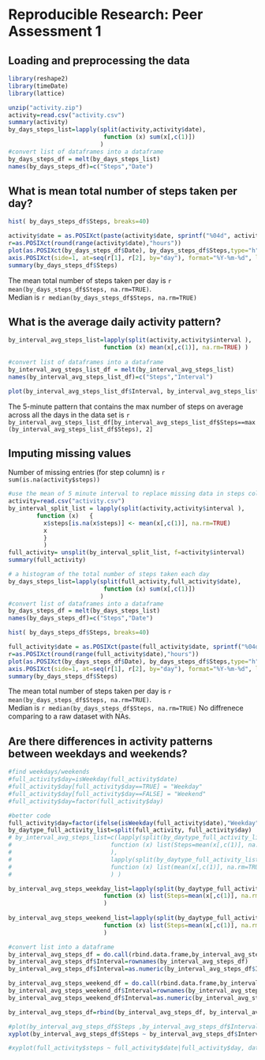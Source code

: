 # Reproducible Research: Peer Assessment 1



## Loading and preprocessing the data
```r
library(reshape2)
library(timeDate)
library(lattice)

unzip("activity.zip")
activity=read.csv("activity.csv")
summary(activity)
by_days_steps_list=lapply(split(activity,activity$date),  
                           function (x) sum(x[,c(1)])
                          )
#convert list of dataframes into a dataframe
by_days_steps_df = melt(by_days_steps_list)
names(by_days_steps_df)=c("Steps","Date")
```



## What is mean total number of steps taken per day?
```r
hist( by_days_steps_df$Steps, breaks=40)

```

```r
activity$date = as.POSIXct(paste(activity$date, sprintf("%04d", activity$interval)),  format="%Y-%m-%d %H%M")
r=as.POSIXct(round(range(activity$date),"hours"))
plot(as.POSIXct(by_days_steps_df$Date), by_days_steps_df$Steps,type="h",xaxt="n", xlab="", ylab="Steps")
axis.POSIXct(side=1, at=seq(r[1], r[2], by="day"), format="%Y-%m-%d", las=2)
summary(by_days_steps_df$Steps)
```

The mean total number of steps taken per day is `r mean(by_days_steps_df$Steps, na.rm=TRUE)`.   
Median is `r median(by_days_steps_df$Steps, na.rm=TRUE)`

## What is the average daily activity pattern?
```r

by_interval_avg_steps_list=lapply(split(activity,activity$interval ),  
                           function (x) mean(x[,c(1)], na.rm=TRUE) )
                          
#convert list of dataframes into a dataframe
by_interval_avg_steps_list_df = melt(by_interval_avg_steps_list)
names(by_interval_avg_steps_list_df)=c("Steps","Interval")

plot(by_interval_avg_steps_list_df$Interval, by_interval_avg_steps_list_df$Steps, type="l")
```


The 5-minute pattern that contains the max number of steps on average across all the days in the data set is `r by_interval_avg_steps_list_df[by_interval_avg_steps_list_df$Steps==max(by_interval_avg_steps_list_df$Steps), 2] `


## Imputing missing values
Number of missing entries (for step column) is `r sum(is.na(activity$steps))`  

```r
#use the mean of 5 minute interval to replace missing data in steps columns
activity=read.csv("activity.csv")
by_interval_split_list = lapply(split(activity,activity$interval ),
        function (x)   { 
          x$steps[is.na(x$steps)] <- mean(x[,c(1)], na.rm=TRUE) 
          x
          } 
          )   
full_activity= unsplit(by_interval_split_list, f=activity$interval) 
summary(full_activity)

```

```r
# a histogram of the total number of steps taken each day
by_days_steps_list=lapply(split(full_activity,full_activity$date),  
                           function (x) sum(x[,c(1)])
                          )
#convert list of dataframes into a dataframe
by_days_steps_df = melt(by_days_steps_list)
names(by_days_steps_df)=c("Steps","Date")

hist( by_days_steps_df$Steps, breaks=40)
```
```r
full_activity$date = as.POSIXct(paste(full_activity$date, sprintf("%04d", full_activity$interval)),  format="%Y-%m-%d %H%M")
r=as.POSIXct(round(range(full_activity$date),"hours"))
plot(as.POSIXct(by_days_steps_df$Date), by_days_steps_df$Steps,type="h",xaxt="n", xlab="", ylab="Steps")
axis.POSIXct(side=1, at=seq(r[1], r[2], by="day"), format="%Y-%m-%d", las=2)
summary(by_days_steps_df$Steps)
```
The mean total number of steps taken per day is `r mean(by_days_steps_df$Steps, na.rm=TRUE)`.   
Median is `r median(by_days_steps_df$Steps, na.rm=TRUE)`
No diffrenece comparing to a raw dataset with NAs.

## Are there differences in activity patterns between weekdays and weekends?
```r
#find weekdays/weekends
#full_activity$day=isWeekday(full_activity$date)
#full_activity$day[full_activity$day==TRUE] = "Weekday"
#full_activity$day[full_activity$day==FALSE] = "Weekend"
#full_activity$day=factor(full_activity$day)

#better code
full_activity$day=factor(ifelse(isWeekday(full_activity$date),"Weekday", "Weekend"))
by_daytype_full_activity_list=split(full_activity, full_activity$day)
# by_interval_avg_steps_list=c(lapply(split(by_daytype_full_activity_list[["Weekday"]],by_daytype_full_activity_list[["Weekday"]]$interval ),  
#                            function (x) list(Steps=mean(x[,c(1)], na.rm=TRUE), Day="Weekday")
#                            ),
#                            lapply(split(by_daytype_full_activity_list[["Weekend"]],by_daytype_full_activity_list[["Weekend"]]$interval ),  
#                            function (x) list(mean(x[,c(1)], na.rm=TRUE), "Weekend")
#                            ) )

by_interval_avg_steps_weekday_list=lapply(split(by_daytype_full_activity_list[["Weekday"]],by_daytype_full_activity_list[["Weekday"]]$interval ),  
                           function (x) list(Steps=mean(x[,c(1)], na.rm=TRUE), Day="Weekday")
                           )
                          
by_interval_avg_steps_weekend_list=lapply(split(by_daytype_full_activity_list[["Weekend"]],by_daytype_full_activity_list[["Weekend"]]$interval ),  
                           function (x) list(Steps=mean(x[,c(1)], na.rm=TRUE), Day="Weekend")
                           )

#convert list into a dataframe
by_interval_avg_steps_df = do.call(rbind.data.frame,by_interval_avg_steps_weekday_list)
by_interval_avg_steps_df$Interval=rownames(by_interval_avg_steps_df)
by_interval_avg_steps_df$Interval=as.numeric(by_interval_avg_steps_df$Interval)

by_interval_avg_steps_weekend_df = do.call(rbind.data.frame,by_interval_avg_steps_weekend_list)
by_interval_avg_steps_weekend_df$Interval=rownames(by_interval_avg_steps_weekend_df)
by_interval_avg_steps_weekend_df$Interval=as.numeric(by_interval_avg_steps_weekend_df$Interval)

by_interval_avg_steps_df=rbind(by_interval_avg_steps_df, by_interval_avg_steps_weekend_df)

#plot(by_interval_avg_steps_df$Steps ,by_interval_avg_steps_df$Interval, type="l")
xyplot(by_interval_avg_steps_df$Steps ~ by_interval_avg_steps_df$Interval|by_interval_avg_steps_df$Day, data=by_interval_avg_steps_df, layout=c(1,2), type="l")

#xyplot(full_activity$steps ~ full_activity$date|full_activity$day, data=full_activity, layout=c(1,2), type="l")



```

